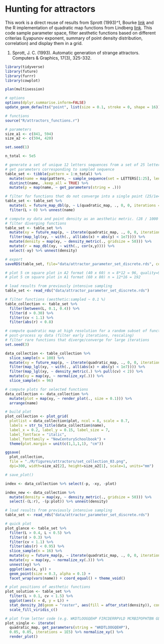 # Hunting for attractors

This work is a direct reuse of results from Sprott (1993)^1, Bourke [link](http://paulbourke.net/fractals/sprott/) and the R implementation of quadratic map functions from Lindberg [link](https://blog.k2h.se/post/hunting-for-attractors/).
This code sample parameter space, filter aesthetic functions based on different criterias (Lyapunov exponent, summary of point density distribution, correlation) and display them in a grid.

1. Sprott, J. C. (1993). Automatic generation of strange attractors. Computers & Graphics, 17(3), 325-332.

```r
library(tidyverse)
library(future)
library(furrr)
library(cowplot)

plan(multisession)

# options
options(dplyr.summarise.inform=FALSE)
update_geom_defaults("point", list(size = 0.1, stroke = 0, shape = 16))

# functions
source("R/attractors_functions.r")

# parameters
size_a1 <- c(841, 594)
size_a2 <- c(594, 420)

```


```r

set.seed(1)

n_total <- 5e5

# generate a set of unique 12 letters sequences from a set of 25 letters (25^12 set)
# get parameters corresponding to sampled sequence
table_set <- tibble(pattern = 1:n_total) %>% 
  mutate(name = map(pattern, ~ sample_sequence(set = LETTERS[1:25], length = 12))) %>% 
  distinct(name, .keep_all = TRUE) %>% 
  mutate(p = map(name, ~ get_parameters(string = .))) 

# filter for functions that do not converge into a single point (25/1e4 @ 1000)
table_set <- table_set %>% 
  mutate(L = future_map_dbl(p, ~ L(quadratic_map, ., 0, 0, iterations = 1000))) %>%
  filter(L > 0) %>% unnest(name)

# compute xy data and point density as an aesthetic metric. (28 / 1000 @ 5000)
# filter diverging functions 
table_set <- table_set %>%
  mutate(xy = future_map(p, ~ iterate(quadratic_map, ., 0, 0, iterations = 5000))) %>% 
  filter(map_lgl(xy, ~ with(., all(abs(x) + abs(y) < 1e7)))) %>% 
  mutate(density = map(xy, ~ density_metric(., gridsize = 50))) %>% 
  mutate(r = map_dbl(xy, ~ with(., cor(x,y)))) %>% 
  select(-xy) %>% unnest(density)

# export
saveRDS(table_set, file="data/attractor_parameter_set_discrete.rds", compress="gzip")

```

```r

# plot 5 cm square plot in A2 format (40 x 60) n = 8*12 = 96, quality=90
# plot 5 cm square plot in A1 format (60 x 80) n = 12*16 = 192

# load results from previously intensive sampling
table_set <- read_rds("data/attractor_parameter_set_discrete.rds")

# filter functions (aesthetic:sampled ~ 0.1 %)
table_collection <- table_set %>%
  filter(between(L, 0.1, 0.4)) %>% 
  filter(d > 0.30) %>% 
  filter(cv < 1.1) %>% 
  filter(abs(r) < 0.8)

# compute quadratic map at high resolution for a random subset of functions
# post-process xy data (filter early iterations, rescaling)
# filter rare functions that diverge/converge for large iterations
set.seed(3)

data_collection <- table_collection %>%
  slice_sample(n = 100) %>% 
  mutate(xy = future_map(p, ~ iterate(quadratic_map, ., 0, 0, iterations = 5e5))) %>% 
  filter(map_lgl(xy, ~ with(., all(abs(x) + abs(y) < 1e7)))) %>% 
  filter(map_lgl(xy, ~ density_metric(.) %>% pull(cv) < 2)) %>% 
  mutate(xy = map(xy, ~ normalize_xy(.))) %>% 
  slice_sample(n = 96)

# compute plots for selected functions
data_collection <- data_collection %>%
  mutate(plot = map(xy, ~ render_plot(., size = 0.1))) %>% 
  arrange(name)

# build plot
plot_collection <- plot_grid(
  plotlist = data_collection$plot, ncol = 8, scale = 0.7,
  labels = str_to_title(data_collection$name),
  label_x = 0.2, label_y = 0.15, label_size = 7,
  label_fontface = "italic",
  label_fontfamily = "NewCenturySchoolbook") +
  theme(plot.margin = unit(c(1,1,1,1), "cm")) 

ggsave(
  plot_collection,
  file = "./R/figures/attractors/set_collection_03.png",
  dpi=300, width=size_a2[2], height=size_a2[1], scale=1, units="mm")

# save_plot()

```

```r

index <- data_collection %>% select(-p, -xy, -plot)

index_new <- data_collection %>% 
  mutate(density = map(xy, ~ density_metric(., gridsize = 50))) %>% 
  select(-(L:r), -(p:plot)) %>% unnest(density)

```


```r
# load results from previously intensive sampling
table_set <- read_rds("data/attractor_parameter_set_discrete.rds")

# quick plot
plot_glance <- table_set %>% 
  filter(L > 0.4, L < 0.5) %>%
  filter(d > 0.3) %>% 
  filter(cv < 1.1) %>% 
  filter(abs(r) < 0.95) %>% 
  slice_sample(n = 16) %>% 
  mutate(xy = future_map(p, ~ iterate(quadratic_map, ., 0, 0, iterations = 1e4))) %>% 
  mutate(xy = map(xy, ~ normalize_xy(.))) %>% 
  unnest(xy) %>% 
  ggplot(aes(x, y)) +
  geom_point(size = 0.3, alpha = 0.1) +
  facet_wrap(vars(name)) + coord_equal() + theme_void() 

# plot positions of aesthetic functions
plot_solution <- table_set %>%
  filter(L > 0.1, cv < 1.5) %>%
  ggplot(aes(x = d, y = L)) +
  stat_density_2d(geom = "raster", aes(fill = after_stat(density)), contour = FALSE) +
  scale_fill_viridis_c()

# plot from letter code (e.g. WKDTLOOGQEHP FIRCDERRPVLD MCRBIPOPHTBN GLXOESFTTPSV QFFVSLMJJGCR)
plot_single <- iterate(
  quadratic_map, get_parameters(string = "WKDTLOOGQEHP"),
  0.05, 0.05, iterations = 1E5) %>% normalize_xy() %>% 
  render_plot()

```

